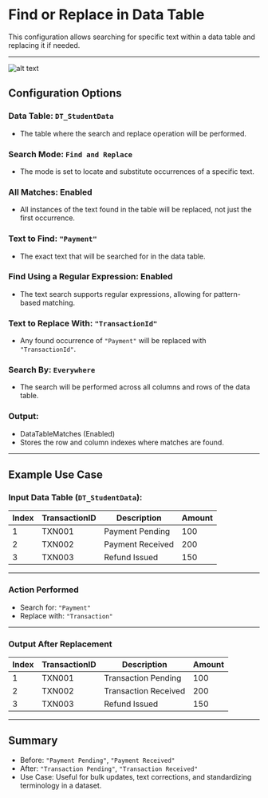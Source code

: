 # Find or Replace in Data Table

This configuration allows searching for specific text within a data table and replacing it if needed.

---

![alt text](../../../assets/datatable/find-or-replace-in-data-table.png)

## Configuration Options

### Data Table: `DT_StudentData`
- The table where the search and replace operation will be performed.

### Search Mode: `Find and Replace`
- The mode is set to locate and substitute occurrences of a specific text.

### All Matches: Enabled
- All instances of the text found in the table will be replaced, not just the first occurrence.

### Text to Find: `"Payment"`
- The exact text that will be searched for in the data table.

### Find Using a Regular Expression: Enabled
- The text search supports regular expressions, allowing for pattern-based matching.

### Text to Replace With: `"TransactionId"`
- Any found occurrence of `"Payment"` will be replaced with `"TransactionId"`.

### Search By: `Everywhere`
- The search will be performed across all columns and rows of the data table.

### Output:
- DataTableMatches (Enabled)
- Stores the row and column indexes where matches are found.

---

## Example Use Case

### Input Data Table (`DT_StudentData`):

| Index | TransactionID | Description       | Amount |
|-------|--------------|------------------|--------|
| 1     | TXN001       | Payment Pending  | 100    |
| 2     | TXN002       | Payment Received | 200    |
| 3     | TXN003       | Refund Issued    | 150    |

---

### Action Performed
- Search for: `"Payment"`
- Replace with: `"Transaction"`

---

### Output After Replacement

| Index | TransactionID | Description            | Amount |
|-------|--------------|-----------------------|--------|
| 1     | TXN001       | Transaction Pending   | 100    |
| 2     | TXN002       | Transaction Received  | 200    |
| 3     | TXN003       | Refund Issued         | 150    |

---

## Summary
- Before: `"Payment Pending"`, `"Payment Received"`
- After: `"Transaction Pending"`, `"Transaction Received"`
- Use Case: Useful for bulk updates, text corrections, and standardizing terminology in a dataset.